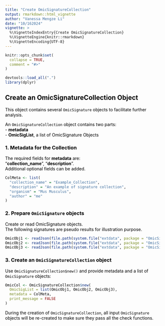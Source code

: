 ```yaml
---
title: "Create OmicSignatureCollection"
output: rmarkdown::html_vignette
author: "Vanessa Mengze Li"
date: "10/162024"
vignette: >
  %\VignetteIndexEntry{Create OmicSignatureCollection}
  %\VignetteEngine{knitr::rmarkdown}
  %\VignetteEncoding{UTF-8}
---
```


```r
knitr::opts_chunk$set(
  collapse = TRUE,
  comment = "#>"
)
```

```r
devtools::load_all(".")
library(dplyr)
```
<font color = "#000000">

## Create an OmicSignatureCollection Object
This object contains several `OmicSignature` objects to facilitate further analysis. \

An `OmicSignatureCollection` object contains two parts: \
- **metadata** \
- **OmicSigList**, a list of OmicSignature Objects \

### 1. Metadata for the Collection

The required fields for **metadata** are: \
"**collection_name**", "**description**". \
Additional optional fields can be added. \
```r
ColMeta <- list(
  "collection_name" = "Example_Collection",
  "description" = "An example of signature collection",
  "organism" = "Mus Musculus",
  "author" = "me"
)
```

### 2. Prepare `OmicSignature` objects 
Create or read OmicSignature objects. \
The following signatures are pseudo results for illustration purpose. \
```r
OmicObj1 <- readJson(file.path(system.file("extdata", package = "OmicSignature"), "OmS_example_1.json"))
OmicObj2 <- readJson(file.path(system.file("extdata", package = "OmicSignature"), "OmS_example_2.json"))
OmicObj3 <- readJson(file.path(system.file("extdata", package = "OmicSignature"), "OmS_example_3.json"))
```

### 3. Create an `OmicSignatureCollection` object 

Use `OmicSignatureCollection$new()` and provide metadata and a list of `OmicSignature` objects: 
```r
OmicCol <- OmicSignatureCollection$new(
  OmicSigList = list(OmicObj1, OmicObj2, OmicObj3),
  metadata = ColMeta,
  print_message = FALSE
)
```

During the creation of `OmicSignatureCollection`, all input `OmicSignature` objects will be re-created to make sure they pass all the check functions. \

</font>
--
